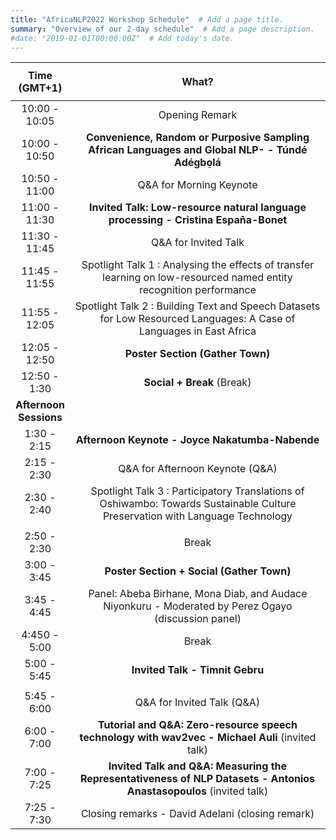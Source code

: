 ```yaml
---
title: "AfricaNLP2022 Workshop Schedule"  # Add a page title.
summary: "Overview of our 2-day schedule"  # Add a page description.
#date: "2019-01-01T00:00:00Z"  # Add today's date.
---
```


+------------------------+-------------------------------------------------------------------------------------------------------------------------------+
| **Time (GMT+1)**       | <center>                                                                                                                      |
|                        |                                                                                                                               |
|                        | What?                                                                                                                         |
+:======================:+:=============================================================================================================================:+
| 10:00 - 10:05          | Opening Remark                                                                                                                |
+------------------------+-------------------------------------------------------------------------------------------------------------------------------+
| 10:00 - 10:50\         | **Convenience, Random or Purposive Sampling African Languages and Global NLP- - Túndé Adégbọlá**                              |
+------------------------+-------------------------------------------------------------------------------------------------------------------------------+
| 10:50 - 11:00          | Q&A for Morning Keynote                                                                                                       |
+------------------------+-------------------------------------------------------------------------------------------------------------------------------+
| 11:00 - 11:30          | **Invited Talk: Low-resource natural language processing - Cristina España-Bonet**                                            |
+------------------------+-------------------------------------------------------------------------------------------------------------------------------+
| 11:30 - 11:45          | Q&A for Invited Talk                                                                                                          |
+------------------------+-------------------------------------------------------------------------------------------------------------------------------+
| 11:45 - 11:55          | Spotlight Talk 1 : Analysing the effects of transfer learning on low-resourced named entity recognition performance           |
+------------------------+-------------------------------------------------------------------------------------------------------------------------------+
| 11:55 - 12:05          | Spotlight Talk 2 : Building Text and Speech Datasets for Low Resourced Languages: A Case of Languages in East Africa          |
+------------------------+-------------------------------------------------------------------------------------------------------------------------------+
| 12:05 - 12:50          | **Poster Section (Gather Town)**                                                                                              |
+------------------------+-------------------------------------------------------------------------------------------------------------------------------+
| 12:50 - 1:30           | **Social + Break** (Break)                                                                                                    |
+------------------------+-------------------------------------------------------------------------------------------------------------------------------+
| **Afternoon Sessions** |                                                                                                                               |
+------------------------+-------------------------------------------------------------------------------------------------------------------------------+
| 1:30 - 2:15            | **Afternoon Keynote - Joyce Nakatumba-Nabende**                                                                               |
+------------------------+-------------------------------------------------------------------------------------------------------------------------------+
| 2:15 - 2:30            | Q&A for Afternoon Keynote (Q&A)                                                                                               |
+------------------------+-------------------------------------------------------------------------------------------------------------------------------+
| 2:30 - 2:40            | Spotlight Talk 3 : Participatory Translations of Oshiwambo: Towards Sustainable Culture Preservation with Language Technology |
+------------------------+-------------------------------------------------------------------------------------------------------------------------------+
|                        |                                                                                                                               |
+------------------------+-------------------------------------------------------------------------------------------------------------------------------+
| 2:50 - 2:30            | Break                                                                                                                         |
+------------------------+-------------------------------------------------------------------------------------------------------------------------------+
| 3:00 - 3:45            | **Poster Section + Social (Gather Town)**                                                                                     |
+------------------------+-------------------------------------------------------------------------------------------------------------------------------+
| 3:45 - 4:45            | Panel: Abeba Birhane, Mona Diab, and Audace Niyonkuru - Moderated by Perez Ogayo (discussion panel)                           |
+------------------------+-------------------------------------------------------------------------------------------------------------------------------+
| 4:450 - 5:00           | Break                                                                                                                         |
+------------------------+-------------------------------------------------------------------------------------------------------------------------------+
| 5:00 - 5:45            | **Invited Talk - Timnit Gebru**                                                                                               |
+------------------------+-------------------------------------------------------------------------------------------------------------------------------+
|                        |                                                                                                                               |
+------------------------+-------------------------------------------------------------------------------------------------------------------------------+
| 5:45 - 6:00            | Q&A for Invited Talk (Q&A)                                                                                                    |
+------------------------+-------------------------------------------------------------------------------------------------------------------------------+
| 6:00 - 7:00            | **Tutorial and Q&A: Zero-resource speech technology with wav2vec - Michael Auli** (invited talk)                              |
+------------------------+-------------------------------------------------------------------------------------------------------------------------------+
| 7:00 - 7:25            | **Invited Talk and Q&A: Measuring the Representativeness of NLP Datasets - Antonios Anastasopoulos** (invited talk)           |
+------------------------+-------------------------------------------------------------------------------------------------------------------------------+
| 7:25 - 7:30            | Closing remarks - David Adelani (closing remark)                                                                              |
+------------------------+-------------------------------------------------------------------------------------------------------------------------------+
